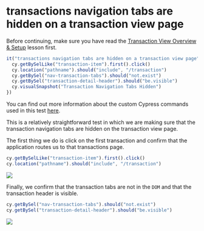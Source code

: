 # transactions navigation tabs are hidden on a transaction view page

Before continuing, make sure you have read the [Transaction View Overview & Setup](Transaction%20View%20Overview%20&%20Setup%20de652b8e362149babd9b8a5a787d996e.md) lesson first.

```jsx
it("transactions navigation tabs are hidden on a transaction view page", function () {
  cy.getBySelLike("transaction-item").first().click()
  cy.location("pathname").should("include", "/transaction")
  cy.getBySel("nav-transaction-tabs").should("not.exist")
  cy.getBySel("transaction-detail-header").should("be.visible")
  cy.visualSnapshot("Transaction Navigation Tabs Hidden")
})
```

You can find out more information about the custom Cypress commands used in this test [here](https://www.notion.so/RWA-Custom-Cypress-Commands-Tasks-Functions-5efc9089b2184a22910b5532796a65dd).

This is a relatively straightforward test in which we are making sure that the transaction navigation tabs are hidden on the transaction view page.

The first thing we do is click on the first transaction and confirm that the application routes us to that transactions page.

```jsx
cy.getBySelLike("transaction-item").first().click()
cy.location("pathname").should("include", "/transaction")
```

![](/images/real-world-examples/transaction-view/transactions-navigation-tabs-are-hidden-on-a-transaction-view-page/Screen_Shot_2021-09-16_at_9.26.18_AM.png)

Finally, we confirm that the transaction tabs are not in the `DOM` and that the transaction header is visible.

```jsx
cy.getBySel("nav-transaction-tabs").should("not.exist")
cy.getBySel("transaction-detail-header").should("be.visible")
```

![](/images/real-world-examples/transaction-view/transactions-navigation-tabs-are-hidden-on-a-transaction-view-page/Screen_Shot_2021-09-16_at_9.26.40_AM.png)
